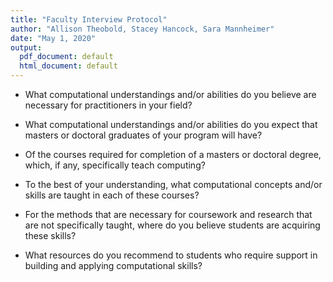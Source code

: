 ```yaml
---
title: "Faculty Interview Protocol"
author: "Allison Theobold, Stacey Hancock, Sara Mannheimer"
date: "May 1, 2020"
output:
  pdf_document: default
  html_document: default
---
```


- What computational understandings and/or abilities do you believe are 
necessary for practitioners in your field?  

- What computational understandings and/or abilities do you expect that masters
or doctoral graduates of your program will have? 

- Of the courses required for completion of a masters or doctoral degree, which,
if any, specifically teach computing?  

- To the best of your understanding, what computational concepts and/or skills
are taught in each of these courses?  

- For the methods that are necessary for coursework and research that are not
specifically taught, where do you believe students are acquiring these skills?  

- What resources do you recommend to students who require support in building
and applying computational skills? 